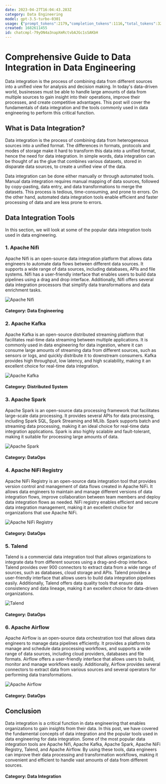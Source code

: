 ```yaml
---
date: 2023-04-27T16:04:43.283Z
category: Data Engineering
model: gpt-3.5-turbo-0301
usage: {"prompt_tokens":2179,"completion_tokens":1116,"total_tokens":3295}
created: 1682611455
id: chatcmpl-79yON4a3napXmRctvbAJGc1sSAKbH
---
```


# Comprehensive Guide to Data Integration in Data Engineering

Data integration is the process of combining data from different sources into a unified view for analysis and decision making. In today's data-driven world, businesses must be able to handle large amounts of data from multiple sources to gain insight into their operations, improve their processes, and create competitive advantages. This post will cover the fundamentals of data integration and the tools commonly used in data engineering to perform this critical function.

## What is Data Integration?

Data integration is the process of combining data from heterogeneous sources into a unified format. The differences in formats, protocols and modes of storage make it hard to transform this data into a unified format, hence the need for data integration. In simple words, data integration can be thought of as the glue that combines various datasets, stored in disparate data sources, to create a unified view of the data.

Data integration can be done either manually or through automated tools. Manual data integration requires manual mapping of data sources, followed by copy-pasting, data entry, and data transformations to merge the datasets. This process is tedious, time-consuming, and prone to errors. On the other hand, automated data integration tools enable efficient and faster processing of data and are less prone to errors.

## Data Integration Tools

In this section, we will look at some of the popular data integration tools used in data engineering.

### 1. Apache Nifi

Apache Nifi is an open-source data integration platform that allows data engineers to automate data flows between different data sources. It supports a wide range of data sources, including databases, APIs and file systems. Nifi has a user-friendly interface that enables users to build data pipelines using a drag and drop interface. Additionally, Nifi offers several data integration processors that simplify data transformations and data enrichment tasks.

![Apache Nifi](https://raw.githubusercontent.com/apoorvaeternity/ML-Books/main/nifi.png)

#### Category: Data Engineering

### 2. Apache Kafka

Apache Kafka is an open-source distributed streaming platform that facilitates real-time data streaming between multiple applications. It is commonly used in data engineering for data ingestion, where it can consume large amounts of streaming data from different sources, such as sensors or logs, and quickly distribute it to downstream consumers. Kafka provides high throughput, low latency, and high scalability, making it an excellent choice for real-time data integration.

![Apache Kafka](https://raw.githubusercontent.com/apoorvaeternity/ML-Books/main/kafka.jpg)

#### Category: Distributed System

### 3. Apache Spark

Apache Spark is an open-source data processing framework that facilitates large-scale data processing. It provides several APIs for data processing, including Spark SQL, Spark Streaming and MLlib. Spark supports batch and streaming data processing, making it an ideal choice for real-time data integration applications. Spark is also highly scalable and fault-tolerant, making it suitable for processing large amounts of data.

![Apache Spark](https://raw.githubusercontent.com/apoorvaeternity/ML-Books/main/spark.png)

#### Category: DataOps

### 4. Apache NiFi Registry

Apache NiFi Registry is an open-source data integration tool that provides version control and management of data flows created in Apache NiFi. It allows data engineers to maintain and manage different versions of data integration flows, improve collaboration between team members and deploy data integration flows as needed. NiFi registry enables efficient and secure data integration management, making it an excellent choice for organizations that use Apache NiFi.

![Apache NiFi Registry](https://raw.githubusercontent.com/apoorvaeternity/ML-Books/main/nifiregistry.png)

#### Category: DataOps

### 5. Talend

Talend is a commercial data integration tool that allows organizations to integrate data from different sources using a drag-and-drop interface. Talend provides over 900 connectors to extract data from a wide range of sources, such as databases, cloud storage and APIs. Talend provides a user-friendly interface that allows users to build data integration pipelines easily. Additionally, Talend offers data quality tools that ensure data consistency and data lineage, making it an excellent choice for data-driven organizations.

![Talend](https://raw.githubusercontent.com/apoorvaeternity/ML-Books/main/talend.jpg)

#### Category: DataOps

### 6. Apache Airflow

Apache Airflow is an open-source data orchestration tool that allows data engineers to manage data pipelines efficiently. It provides a platform to manage and schedule data processing workflows, and supports a wide range of data sources, including cloud providers, databases and file formats. Airflow offers a user-friendly interface that allows users to build, monitor and manage workflows easily. Additionally, Airflow provides several connectors to extract data from various sources and several operators for performing data transformations.

![Apache Airflow](https://raw.githubusercontent.com/apoorvaeternity/ML-Books/main/airflow.jpg)

#### Category: DataOps

## Conclusion

Data integration is a critical function in data engineering that enables organizations to gain insights from their data. In this post, we have covered the fundamental concepts of data integration and the popular tools used in data engineering for data integration. Some of the most popular data integration tools are Apache Nifi, Apache Kafka, Apache Spark, Apache NiFi Registry, Talend, and Apache Airflow. By using these tools, data engineers can improve their data processing and transformation workflows, making it convenient and efficient to handle vast amounts of data from different sources.

#### Category: Data Integration